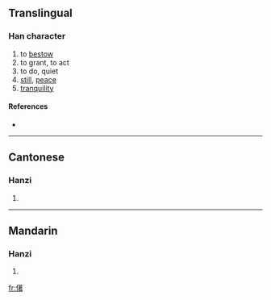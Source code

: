 ==Translingual==

===Han character===
{{Han char|rn=9|rad=人|as=12|sn=14|four=|canj=人廿十日 (OTJA)}}

# to [[bestow]]
# to grant, to act
# to do, quiet
# [[still]], [[peace]]
# [[tranquility]]

====References====
* {{Han ref|kx=0118.230|hdz=10223.130|uh=3482|ud=13442}}

----

==Cantonese==

===Hanzi===
{{yue-hanzi|jyut=|y=jeuk6}}

# {{defn|Cantonese}}

----

==Mandarin==

===Hanzi===
{{cmn-hanzi|pin=[[kù]] ([[ku4]]), [[zhuó]] ([[zhuo2]])|wg=k'u<sup>4</sup>, cho<sup>2</sup>}}

# {{defn|Mandarin}}

[[fr:㒂]]